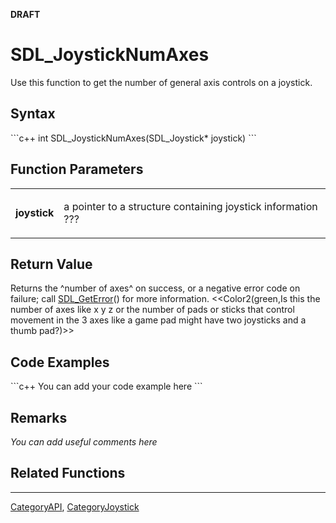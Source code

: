 <!-- pragma section-numbers off -->
<!-- pragma disable-camelcase -->
'''DRAFT'''

= SDL_JoystickNumAxes =
Use this function to get the number of general axis controls on a joystick.


== Syntax ==
```c++
int SDL_JoystickNumAxes(SDL_Joystick* joystick)
```

== Function Parameters ==
{|
|'''joystick'''
|a pointer to a structure containing joystick information ???
|}

== Return Value ==
Returns the ^number of axes^ on success, or a negative error code on failure; call [[SDL_GetError]]() for more information.  <<Color2(green,Is this the number of axes like x y z or the number of pads or sticks that control movement in the 3 axes like a game pad might have two joysticks and a thumb pad?)>>

== Code Examples ==
```c++
You can add your code example here
```

== Remarks ==
''You can add useful comments here''

== Related Functions ==

----
[[CategoryAPI]], [[CategoryJoystick]]
